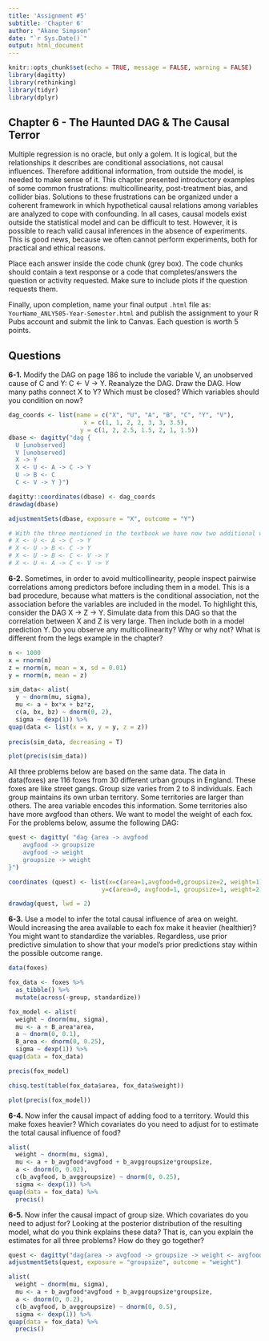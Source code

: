 ```yaml
---
title: 'Assignment #5'
subtitle: 'Chapter 6'
author: "Akane Simpson"
date: "`r Sys.Date()`"
output: html_document
---
```


```r
knitr::opts_chunk$set(echo = TRUE, message = FALSE, warning = FALSE)
library(dagitty)
library(rethinking)
library(tidyr)
library(dplyr)
```

## Chapter 6 - The Haunted DAG & The Causal Terror

Multiple regression is no oracle, but only a golem. It is logical, but the relationships it describes are conditional associations, not causal influences. Therefore additional information, from outside the model, is needed to make sense of it. This chapter presented introductory
examples of some common frustrations: multicollinearity, post-treatment bias, and collider bias. Solutions to these frustrations can be organized under a coherent framework in which hypothetical causal relations among variables are analyzed to cope with confounding. In all cases, causal models exist outside the statistical model and can be difficult to test. However, it is possible to reach valid causal inferences in the absence of experiments. This is good
news, because we often cannot perform experiments, both for practical and ethical reasons.

Place each answer inside the code chunk (grey box).  The code chunks should contain a text response or a code that completes/answers the question or activity requested. Make sure to include plots if the question requests them.  

Finally, upon completion, name your final output `.html` file as: `YourName_ANLY505-Year-Semester.html` and publish the assignment to your R Pubs account and submit the link to Canvas. Each question is worth 5 points.

## Questions

**6-1.** Modify the DAG on page 186 to include the variable V, an unobserved cause of C and Y:
C ← V → Y. Reanalyze the DAG. Draw the DAG. How many paths connect X to Y? Which must be closed? Which
variables should you condition on now?

```r
dag_coords <- list(name = c("X", "U", "A", "B", "C", "Y", "V"),
                     x = c(1, 1, 2, 2, 3, 3, 3.5),
                    y = c(1, 2, 2.5, 1.5, 2, 1, 1.5))
dbase <- dagitty("dag { 
  U [unobserved]
  V [unobserved]
  X -> Y
  X <- U <- A -> C -> Y
  U -> B <- C
  C <- V -> Y }")

dagitty::coordinates(dbase) <- dag_coords
drawdag(dbase)

adjustmentSets(dbase, exposure = "X", outcome = "Y")
```

```r
# With the three mentioned in the textbook we have now two additional ways of X to Y
# X <- U <- A -> C -> Y
# X <- U -> B <- C -> Y
# X <- U -> B <- C <- V -> Y
# X <- U <- A -> C <- V -> Y
```


**6-2.** Sometimes, in order to avoid multicollinearity, people inspect pairwise correlations among
predictors before including them in a model. This is a bad procedure, because what matters is the
conditional association, not the association before the variables are included in the model. To highlight
this, consider the DAG X → Z → Y. Simulate data from this DAG so that the correlation
between X and Z is very large. Then include both in a model prediction Y. Do you observe any
multicollinearity? Why or why not? What is different from the legs example in the chapter?

```r
n <- 1000
x = rnorm(n)
z = rnorm(n, mean = x, sd = 0.01)
y = rnorm(n, mean = z)

sim_data<- alist(
  y ~ dnorm(mu, sigma),
  mu <- a + bx*x + bz*z,
  c(a, bx, bz) ~ dnorm(0, 2),
  sigma ~ dexp(1)) %>% 
quap(data <- list(x = x, y = y, z = z))
  
precis(sim_data, decreasing = T)
```


```r
plot(precis(sim_data))
```

All three problems below are based on the same data. The data in data(foxes) are 116 foxes from
30 different urban groups in England. These foxes are like street gangs. Group size varies from 2 to
8 individuals. Each group maintains its own urban territory. Some territories are larger than others.
The area variable encodes this information. Some territories also have more avgfood than others.
We want to model the weight of each fox. For the problems below, assume the following DAG:

```r
quest <- dagitty( "dag {area -> avgfood
    avgfood -> groupsize
    avgfood -> weight
    groupsize -> weight
}")

coordinates (quest) <- list(x=c(area=1,avgfood=0,groupsize=2, weight=1),
                          y=c(area=0, avgfood=1, groupsize=1, weight=2))

drawdag(quest, lwd = 2)
```

**6-3.** Use a model to infer the total causal influence of area on weight. Would increasing the area
available to each fox make it heavier (healthier)? You might want to standardize the variables. Regardless,
use prior predictive simulation to show that your model’s prior predictions stay within the
possible outcome range.

```r
data(foxes)

fox_data <- foxes %>% 
  as_tibble() %>% 
  mutate(across(-group, standardize))

fox_model <- alist(
  weight ~ dnorm(mu, sigma),
  mu <- a + B_area*area,
  a ~ dnorm(0, 0.1),
  B_area <- dnorm(0, 0.25),
  sigma ~ dexp(1)) %>% 
quap(data = fox_data)

precis(fox_model)

chisq.test(table(fox_data$area, fox_data$weight))
```
```r
plot(precis(fox_model))
```


**6-4.** Now infer the causal impact of adding food to a territory. Would this make foxes heavier?
Which covariates do you need to adjust for to estimate the total causal influence of food?

```r
alist(
  weight ~ dnorm(mu, sigma),
  mu <- a + b_avgfood*avgfood + b_avggroupsize*groupsize,
  a <- dnorm(0, 0.02),
  c(b_avgfood, b_avggroupsize) ~ dnorm(0, 0.25),
  sigma <- dexp(1)) %>% 
quap(data = fox_data) %>% 
  precis()
```

**6-5.** Now infer the causal impact of group size. Which covariates do you need to adjust for? Looking
at the posterior distribution of the resulting model, what do you think explains these data? That is,
can you explain the estimates for all three problems? How do they go together?

```r
quest <- dagitty("dag{area -> avgfood -> groupsize -> weight <- avgfood}")
adjustmentSets(quest, exposure = "groupsize", outcome = "weight")
```
```r
alist(
  weight ~ dnorm(mu, sigma),
  mu <- a + b_avgfood*avgfood + b_avggroupsize*groupsize,
  a <- dnorm(0, 0.2),
  c(b_avgfood, b_avggroupsize) ~ dnorm(0, 0.5),
  sigma <- dexp(1)) %>% 
quap(data = fox_data) %>% 
  precis()
```


